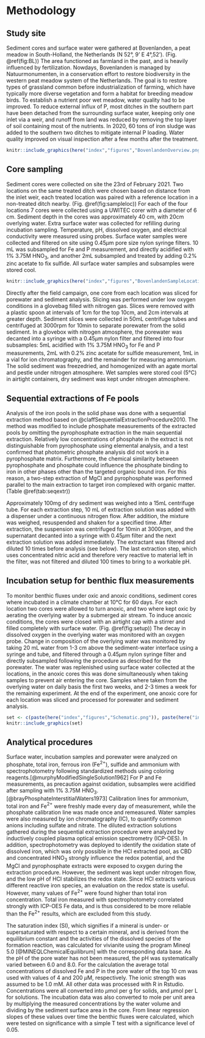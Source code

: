 # Methodology

## Study site

Sediment cores and surface water were gathered at Bovenlanden, a peat meadow in South-Holland, the Netherlands (N 52&deg;, 9' E 4&deg;,52'). (Fig. \@ref(fig:BL)) The area functioned as farmland in the past, and is heavily influenced by fertilization. Nowdays, Bovenlanden is managed by Natuurmonumenten, in a conservation effort to restore biodiversity in the western peat meadow system of the Netherlands. The goal is to restore types of grassland common before industrialization of farming, which have typically more diverse vegetation and form a habitat for breeding meadow birds. To establish a nutrient poor wet meadow, water quality had to be improved. To reduce external influx of P, most ditches in the southern part have been detached from the surrounding surface water, keeping only one inlet via a weir, and runoff from land was reduced by removing the top layer of soil containing most of the nutrients. In 2020, 60 tons of iron sludge was added to the southern two ditches to mitigate internal P loading. Water quality improved on visual inspection after a few months after the treatment.


```r
knitr::include_graphics(here("index","figures","BovenlandenOverview.png"))
```


## Core sampling

Sediment cores were collected on site the 23rd of February 2021. Two locations on the same treated ditch were chosen based on distance from the inlet weir, each treated location was paired with a reference location in a non-treated ditch nearby. (Fig. \@ref(fig:sampleloc)) For each of the four locations 7 cores were collected  using a UWITEC corer with a diameter of 6 cm. Sediment depth in the cores was approximately 40 cm, with 20cm overlying water. Extra surface water was collected for refilling during incubation sampling. Temperature, pH, dissolved oxygen, and electrical conductivity were measured using probes. Surface water samples were collected and filtered on site using 0.45$\mu$m pore size nylon syringe filters. 10 mL was subsampled for Fe and P measurement, and directly acidified with 1% 3.75M HNO$_3$, and another 2mL subsampled and treated by adding 0.2% zinc acetate to fix sulfide. All surface water samples and subsamples were stored cool.

```r
knitr::include_graphics(here("index","figures","BovenlandenSampleLocations.png"))
```


Directly after the field campaign, one core from each location was sliced for porewater and sediment analysis. Slicing was performed under low oxygen conditions in a glovebag filled with nitrogen gas. Slices were removed with a plastic spoon at intervals of 1cm for the top 10cm, and 2cm intervals at greater depth. Sediment slices were collected in 50mL centrifuge tubes and centrifuged at 3000rpm for 10min to separate porewater from the solid sediment. In a glovebox with nitrogen atmosphere, the porewater was decanted into a syringe with a 0.45$\mu$m nylon filter and filtered into four subsamples: 5mL acidified with 1% 3.75M HNO$_3$ for Fe and P measurements, 2mL with 0.2% zinc acetate for sulfide measurement, 1mL in a vial for ion chromatography, and the remainder for measuring ammonium. The solid sediment was freezedried, and homogenized with an agate mortal and pestle under nitrogen atmosphere. Wet samples were stored cool (5&deg;C) in airtight containers, dry sediment was kept under nitrogen atmosphere.

## Sequential extractions of Fe pools
Analysis of the iron pools in the solid phase was done with a sequential extraction method based on @claffSequentialExtractionProcedure2010. The method was modified to include phosphate measurements of the extracted pools by omitting the pyrophosphate extraction in the main sequential extraction. Relatively low concentrations of phosphate in the extract is not distinguishable from pyrophosphate using elemental analysis, and a test confirmed that photometric phosphate analysis did not work in a pyrophosphate matrix. Furthermore, the chemical similarity between pyrophosphate and phosphate could influence the phosphate binding to iron in other phases other than the targeted organic bound iron. For this reason, a two-step extraction of MgCl and pyrophosphate was performed parallel to the main extraction to target iron complexed with organic matter. (Table \@ref(tab:seqextr))

Approximately 100mg of dry sediment was weighed into a 15mL centrifuge tube. For each extraction step, 10 mL of extraction solution was added with a dispenser under a continuous nitrogen flow. After addition, the mixture was weighed, resuspended and shaken for a specified time. After extraction, the suspension was centrifuged for 10min at 3000rpm, and the supernatant decanted into a syringe with 0.45$\mu$m filter and the next extraction solution was added immediately. The extractant was filtered and diluted 10 times before analysis (see below). The last extraction step, which uses concentrated nitric acid and therefore very reactive to material left in the filter, was not filtered and diluted 100 times to bring to a workable pH.

\begin{table}[ht]
 \centering
     {\footnotesize
        \begin{tabular}{m{0.1\textwidth} m{0.07\textwidth} | m{0.1\textwidth} m{0.3\textwidth} m{0.1\textwidth} m{0.2\textwidth}}
            \hline \hline
                  & step  & name & extractant & extraction time & target pool      \\
            \hline
                Extraction A   & 1 & MgCl & 1M magnesium chloride solution & 1h & exchangeable iron, iron salts \\
                   & 2 & HCl & 1M hydochloric acid & 4h & easily dissolving iron oxides and sulfides, carbonates\\
                   & 3 & CBD & 50 g/l sodium dithionite in 0.35 M acetic acid and 0.2 M sodium citrate buffer (pH 4.8)  & 4h & crystalline iron oxides \\
                   & 4 & HNO$_3$ & concentrated nitric acid (67\%)& 2h & pyrite\\
                   \hline
                    Extraction B   & 1 & MgCl & 1M magnesium chloride solution & 1h & exchangeable iron, iron salts\\
                    & 2 & pyrophosphate & 0.1M sodium pyrophosphate solution & 16h & organic complexed iron\\
            \hline \hline
        \end{tabular}}
    \caption{Sequential extraction procedure for determining Fe speciation. The extraction is performed in multiple steps using different solvents to extract iron phases. The sequence is build up so each step targets a subsequent pool with lower reactivity. The procedure is modefied from Claff (2010) by removing the organic targeting pyrophosphate extraction from the sequence and instead to perform a parallel pyrophosphate extraction, here listed as extraction B.  }
    \label{tab:seqextr}
    \end{table}
    

## Incubation setup for benthic flux measurements

To monitor benthic fluxes under oxic and anoxic conditions, sediment cores where incubated in a climate chamber at 10&deg;C for 60 days. For each location two cores were allowed to turn anoxic, and two where kept oxic by aerating the overlying water by a submerged air stream. To induce anoxic conditions, the cores were closed with an airtight cap with a stirrer and filled completely with surface water. (Fig. \@ref(fig:setup))  The decay in dissolved oxygen in the overlying water was monitored with an oxygen probe. Change in composition of the overlying water was monitored by taking 20 mL water from 1-3 cm above the sediment-water interface using a syringe and tube, and filtered through a 0.45$\mu$m nylon syringe filter and directly subsampled following the procedure as described for the porewater. The water was replenished using surface water collected at the locations, in the anoxic cores this was done simultaneously when taking samples to prevent air entering the core. Samples where taken from the overlying water on daily basis the first two weeks, and 2-3 times a week for the remaining experiment. At the end of the experiment, one anoxic core for each location was sliced and processed for porewater and sediment analysis.


```r
set <- c(paste(here("index","figures","Schematic.png")), paste(here("index","figures","setup.jpeg")))
knitr::include_graphics(set)
```


  
## Analytical procedures

Surface water, incubation samples and porewater were analyzed on phosphate, total iron, ferrous iron (Fe$^{2+}$), sulfide and ammonium with spectrophotometry following standardized methods using coloring reagents.[@murphyModifiedSingleSolution1962] For P and Fe measurements, as precaution against oxidation, subsamples were acidified after sampling with 1% 3.75M HNO$_3$. [@brayPhosphateInterstitialWaters1973] Calibration lines for ammonium, total iron and Fe$^{2+}$ were freshly made every day of measurement, while the phosphate calibration line was made once and remeasured. Water samples were also measured by ion chromatography (IC), to quantify common anions including sulfate and nitrate. The diluted extraction solutions gathered during the sequential extraction procedure were analyzed by inductively coupled plasma optical emission spectrometry (ICP-OES). In addition, spectrophotometry was deployed to identify the oxidation state of dissolved iron, which was only possible in the HCl extracted pool, as CBD and concentrated HNO$_3$ strongly influence the redox potential, and the MgCl and pyrophosphate extracts were exposed to oxygen during the extraction procedure. However, the sediment was kept under nitrogen flow, and the low pH of HCl stabilizes the redox state. Since HCl extracts various different reactive iron species, an evaluation on the redox state is useful. However, many values of Fe$^{2+}$ were found higher than total iron concentration. Total iron measured with spectrophotometry correlated strongly with ICP-OES Fe data, and is thus considered to be more reliable than the Fe$^{2+}$ results, which are excluded from this study. 

The saturation index (SI), which signifies if a mineral is under- or supersaturated with respect to a certain mineral, and is derived from the equilibrium constant and the activities of the dissolved species of the formation reaction, was calculated for vivianite using the program Mineql 5.0 [@MINEQLChemicalEquilibrum] with the corresponding data base. As the pH of the pore water has not been measured, the pH was systematically varied between 6.0 and 8.0. For the calculation the average total concentrations of dissolved Fe and P in the pore water of the top 10 cm was used with values of 4 and 200 $\mu$M, respectively. The ionic strength was assumed to be 1.0 mM. All other data was processed with R in Rstudio. Concentrations were all converted into $\mu$mol per g for solids, and $\mu$mol per L for solutions. The incubation data was also converted to mole per unit area by multiplying the measured concentrations by the water volume and dividing by the sediment surface area in the core. From linear regression slopes of these values over time the benthic fluxes were calculated, which were tested on significance with a simple T test with a significance level of 0.05.

